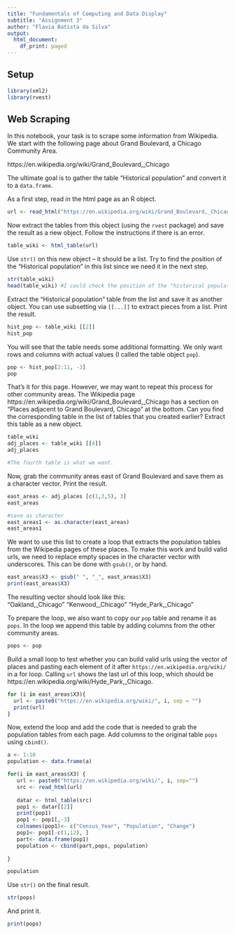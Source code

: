 ```yaml
---
title: "Fundamentals of Computing and Data Display"
subtitle: "Assignment 3"
author: "Flavia Batista da Silva"
output:
  html_document:
    df_print: paged
---
```


## Setup

```r
library(xml2)
library(rvest)
```

## Web Scraping

In this notebook, your task is to scrape some information from Wikipedia. We start with the following page about Grand Boulevard, a Chicago Community Area.

https://en.wikipedia.org/wiki/Grand_Boulevard,_Chicago

The ultimate goal is to gather the table "Historical population" and convert it to a `data.frame`.

As a first step, read in the html page as an R object.

```r

url <- read_html("https://en.wikipedia.org/wiki/Grand_Boulevard,_Chicago")

```

Now extract the tables from this object (using the `rvest` package) and save the result as a new object. Follow the instructions if there is an error.

```r

table_wiki <- html_table(url)

```

Use `str()` on this new object -- it should be a list. Try to find the position of the "Historical population" in this list since we need it in the next step.

```r
str(table_wiki)
head(table_wiki) #I could check the position of the "historical population". 
```

Extract the "Historical population" table from the list and save it as another object. You can use subsetting via `[[...]]` to extract pieces from a list. Print the result.

```r
hist_pop <- table_wiki [[2]]
hist_pop
```

You will see that the table needs some additional formatting. We only want rows and columns with actual values (I called the table object `pop`).

```r
pop <- hist_pop[2:11, -3]
pop
```

That's it for this page. However, we may want to repeat this process for other community areas. The Wikipedia page https://en.wikipedia.org/wiki/Grand_Boulevard,_Chicago has a section on "Places adjacent to Grand Boulevard, Chicago" at the bottom. Can you find the corresponding table in the list of tables that you created earlier? Extract this table as a new object.
    
```r
table_wiki
adj_places <- table_wiki [[4]]
adj_places

#The fourth table is what we want. 
```

Now, grab the community areas east of Grand Boulevard and save them as a character vector. Print the result.

```r
east_areas <- adj_places [c(1,3,5), 3]
east_areas

#save as character 
east_areas1 <- as.character(east_areas) 
east_areas1
```

We want to use this list to create a loop that extracts the population tables from the Wikipedia pages of these places. To make this work and build valid urls, we need to replace empty spaces in the character vector with underscores. This can be done with `gsub()`, or by hand.

```r

east_areas$X3 <- gsub(" ", "_", east_areas$X3)
print(east_areas$X3)

```

The resulting vector should look like this:  
"Oakland,_Chicago" "Kenwood,_Chicago" "Hyde_Park,_Chicago"

To prepare the loop, we also want to copy our `pop` table and rename it as `pops`. In the loop we append this table by adding columns from the other community areas.

```r
pops <- pop
```

Build a small loop to test whether you can build valid urls using the vector of places and pasting each element of it after `https://en.wikipedia.org/wiki/` in a for loop. Calling `url` shows the last url of this loop, which should be https://en.wikipedia.org/wiki/Hyde_Park,_Chicago.

```r

for (i in east_areas$X3){
  url <- paste0("https://en.wikipedia.org/wiki/", i, sep = "")
  print(url)
}

```

Now, extend the loop and add the code that is needed to grab the population tables from each page. Add columns to the original table `pops` using `cbind()`.

```r

a <- 1:10
population <- data.frame(a)

for(i in east_areas$X3) {
   url <- paste0("https://en.wikipedia.org/wiki/", i, sep="")
   src <- read_html(url)
   
   datar <- html_table(src)
   pop1 <- datar[[2]]
   print(pop1)
   pop1 <- pop1[,-3]
   colnames(pop1)<- c("Census_Year", "Population", "Change")
   pop1<- pop1[-c(1,12), ]
   part<- data.frame(pop1)
   population <- cbind(part,pops, population)
  
}

population

```

Use `str()` on the final result.

```r
str(pops)
```

And print it.

```r
print(pops)
```
